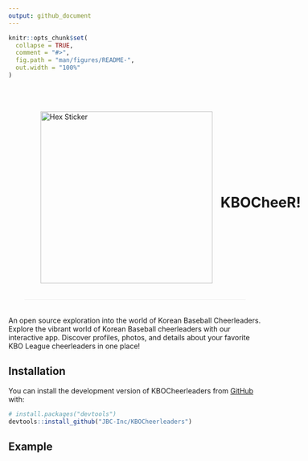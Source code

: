 ```yaml
---
output: github_document
---
```


<!-- README.md is generated from README.Rmd. Please edit that file -->

```r
knitr::opts_chunk$set(
  collapse = TRUE,
  comment = "#>",
  fig.path = "man/figures/README-",
  out.width = "100%"
)
```


<div style="display: flex; gap: 1rem; align-items: center; min-height: 0; margin: 2rem; padding: 2rem; border-bottom: 1px solid #efefef;">
  <img src="www/KBOCheeR.png" class="logo" alt="Hex Sticker" style="height: 342px; float: right;">
  <h1>KBOCheeR!</h1>
</div>


An open source exploration into the world of Korean Baseball Cheerleaders. Explore the vibrant world of Korean Baseball cheerleaders with our interactive app. Discover profiles, photos, and details about your favorite KBO League cheerleaders in one place!

## Installation

You can install the development version of KBOCheerleaders from [GitHub](https://github.com/) with:

``` r
# install.packages("devtools")
devtools::install_github("JBC-Inc/KBOCheerleaders")
```

## Example


